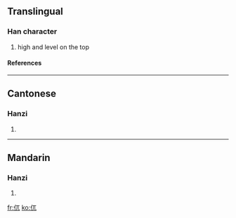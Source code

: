 ==Translingual==
===Han character===
{{Han char|rn=9|rad=人|as=03|sn=5|four=|canj=人一山 (OMU)}}
# high and level on the top
====References====
{{Han ref|kx=0094.030|hdz=10113.030|uh=3433|ud=13363}}

----
==Cantonese==
===Hanzi===
{{yue-hanzi|jyut=|y=ngaat6}}
# {{defn|Cantonese}}

----
==Mandarin==
===Hanzi===
{{cmn-hanzi|pin=[[wù]] ([[wu4]])|wg=wu<sup>4</sup>}}
# {{defn|Mandarin}}

[[fr:㐳]]
[[ko:㐳]]